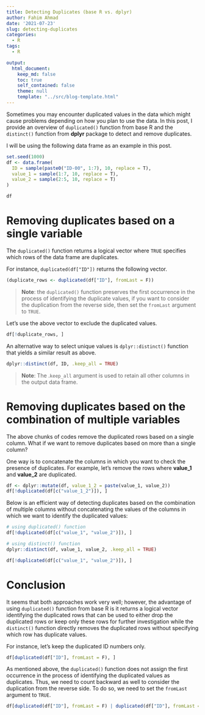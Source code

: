 ```yaml
---
title: Detecting Duplicates (base R vs. dplyr)
author: Fahim Ahmad
date: '2021-07-23'
slug: detecting-duplicates
categories:
  - R
tags:
  - R

output:
  html_document:
    keep_md: false
    toc: true
    self_contained: false
    theme: null
    template: "../src/blog-template.html"
---
```


Sometimes you may encounter duplicated values in the data which might cause problems depending on how you plan to use the data. In this post, I provide an overview of `duplicated()` function from base R and the `distinct()` function from **dplyr** package to detect and remove duplicates.

I will be using the following data frame as an example in this post.

```r
set.seed(1000)
df <- data.frame(
  ID = sample(paste0("ID-00", 1:7), 10, replace = T),
  value_1 = sample(1:7, 10, replace = T),
  value_2 = sample(2:5, 10, replace = T)
)

df
```

# Removing duplicates based on a single variable

The `duplicated()` function returns a logical vector where `TRUE` specifies which rows of the data frame are duplicates.

For instance, `duplicated(df["ID"])` returns the following vector.

```r
(duplicate_rows <- duplicated(df["ID"], fromLast = F))
```

> **Note**: the `duplicated()` function preserves the first occurrence in the process of identifying the duplicate values, if you want to consider the duplication from the reverse side, then set the `fromLast` argument to `TRUE`.

Let's use the above vector to exclude the duplicated values.

```r
df[!duplicate_rows, ]
```

An alternative way to select unique values is `dplyr::distinct()` function that yields a similar result as above.

```r
dplyr::distinct(df, ID, .keep_all = TRUE)
```

> **Note**: The .`keep_all` argument is used to retain all other columns in the output data frame.

# Removing duplicates based on the combination of multiple variables

The above chunks of codes remove the duplicated rows based on a single column. What if we want to remove duplicates based on more than a single column?

One way is to concatenate the columns in which you want to check the presence of duplicates. For example, let's remove the rows where **value_1** and **value_2** are duplicated.


```r
df <- dplyr::mutate(df, value_1_2 = paste(value_1, value_2))
df[!duplicated(df[c("value_1_2")]), ]

```

Below is an efficient way of detecting duplicates based on the combination of multiple columns without concatenating the values of the columns in which we want to identify the duplicated values:

```r
# using duplicated() function
df[!duplicated(df[c("value_1", "value_2")]), ]

# using distinct() function
dplyr::distinct(df, value_1, value_2, .keep_all = TRUE)
```

```r
df[!duplicated(df[c("value_1", "value_2")]), ]
```


# Conclusion

It seems that both approaches work very well; however, the advantage of using `duplicated()` function from base R is it returns a logical vector identifying the duplicated rows that can be used to either drop the duplicated rows or keep only these rows for further investigation while the `distinct()` function directly removes the duplicated rows without specifying which row has duplicate values.

For instance, let’s keep the duplicated ID numbers only.

```r
df[duplicated(df["ID"], fromLast = F), ]
```

As mentioned above, the `duplicated()` function does not assign the first occurrence in the process of identifying the duplicated values as duplicates. Thus, we need to count backward as well to consider the duplication from the reverse side. To do so, we need to set the `fromLast` argument to `TRUE`.


```r
df[duplicated(df["ID"], fromLast = F) | duplicated(df["ID"], fromLast = T), ]
```

